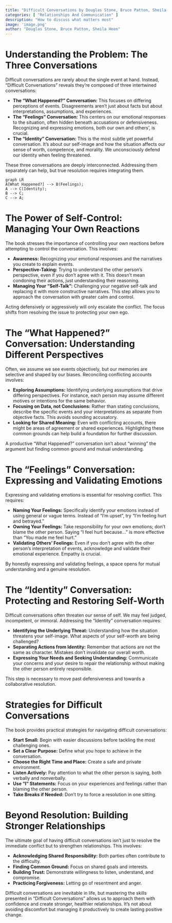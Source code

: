 ```yaml
---
title: "Difficult Conversations by Douglas Stone, Bruce Patton, Sheila Heen"
categories: [ "Relationships And Communication" ]
description: "How to discuss what matters most"
image: 'image.png'
author: "Douglas Stone, Bruce Patton, Sheila Heen"
---
```

# Understanding the Problem:  The Three Conversations

Difficult conversations are rarely about the single event at hand.  Instead, "Difficult Conversations" reveals they're composed of three intertwined conversations:

* **The "What Happened?" Conversation:** This focuses on differing perceptions of events. Disagreements aren't just about facts but about interpretations, assumptions, and experiences.
* **The "Feelings" Conversation:** This centers on our emotional responses to the situation, often hidden beneath accusations or defensiveness. Recognizing and expressing emotions, both our own and others', is crucial.
* **The "Identity" Conversation:** This is the most subtle yet powerful conversation. It's about our self-image and how the situation affects our sense of worth, competence, and morality.  We unconsciously defend our identity when feeling threatened.

These three conversations are deeply interconnected. Addressing them separately can help, but true resolution requires integrating them.

```mermaid
graph LR
A[What Happened?] --> B(Feelings);
A --> C(Identity);
B --> C;
C --> A;
```

#  The Power of Self-Control:  Managing Your Own Reactions

The book stresses the importance of controlling your own reactions before attempting to control the conversation. This involves:

* **Awareness:** Recognizing your emotional responses and the narratives you create to explain events.
* **Perspective-Taking:** Trying to understand the other person's perspective, even if you don't agree with it. This doesn't mean condoning their actions, just understanding their reasoning.
* **Managing Your "Self-Talk":** Challenging your negative self-talk and replacing it with more constructive narratives. This step allows you to approach the conversation with greater calm and control.

Acting defensively or aggressively will only escalate the conflict.  The focus shifts from resolving the issue to protecting your own ego.

#  The "What Happened?" Conversation: Understanding Different Perspectives

Often, we assume we see events objectively, but our memories are selective and shaped by our biases. Reconciling conflicting accounts involves:

* **Exploring Assumptions:**  Identifying underlying assumptions that drive differing perspectives.  For instance, each person may assume different motives or intentions for the same behavior.
* **Focusing on Data, not Conclusions:**  Rather than stating conclusions, describe the specific events and your interpretations as separate from objective facts. This avoids sounding accusatory.
* **Looking for Shared Meaning:**   Even with conflicting accounts, there might be areas of agreement or shared experiences.  Highlighting these common grounds can help build a foundation for further discussion.

A productive "What Happened?" conversation isn't about "winning" the argument but finding common ground and mutual understanding.

#  The "Feelings" Conversation: Expressing and Validating Emotions

Expressing and validating emotions is essential for resolving conflict. This requires:

* **Naming Your Feelings:**  Specifically identify your emotions instead of using general or vague terms. Instead of "I'm upset", try "I'm feeling hurt and betrayed."
* **Owning Your Feelings:**  Take responsibility for your own emotions; don't blame the other person. Saying "I feel hurt because…" is more effective than "You made me feel hurt."
* **Validating Others' Feelings:**  Even if you don't agree with the other person's interpretation of events, acknowledge and validate their emotional experience.  Empathy is crucial.


By honestly expressing and validating feelings, a space opens for mutual understanding and a genuine resolution.

#  The "Identity" Conversation: Protecting and Restoring Self-Worth

Difficult conversations often threaten our sense of self. We may feel judged, incompetent, or immoral.  Addressing the "Identity" conversation requires:

* **Identifying the Underlying Threat:**  Understanding how the situation threatens your self-image. What aspects of your self-worth are being challenged?
* **Separating Actions from Identity:** Remember that actions are not the same as character. Mistakes don't invalidate our overall worth.
* **Expressing Your Needs and Seeking Understanding:**  Communicate your concerns and your desire to repair the relationship without making the other person entirely responsible.


This step is necessary to move past defensiveness and towards a collaborative resolution.

#  Strategies for Difficult Conversations

The book provides practical strategies for navigating difficult conversations:

* **Start Small:**  Begin with easier discussions before tackling the most challenging ones.
* **Set a Clear Purpose:**  Define what you hope to achieve in the conversation.
* **Choose the Right Time and Place:**  Create a safe and private environment.
* **Listen Actively:**  Pay attention to what the other person is saying, both verbally and nonverbally.
* **Use "I" Statements:**  Focus on your experiences and feelings rather than blaming the other person.
* **Take Breaks if Needed:**  Don't try to force a resolution in one sitting.


#  Beyond Resolution:  Building Stronger Relationships

The ultimate goal of having difficult conversations isn't just to resolve the immediate conflict but to strengthen relationships. This involves:

* **Acknowledging Shared Responsibility:** Both parties often contribute to the difficulty.
* **Finding Common Ground:**  Focus on shared goals and interests.
* **Building Trust:**  Demonstrate willingness to listen, understand, and compromise.
* **Practicing Forgiveness:**  Letting go of resentment and anger.


Difficult conversations are inevitable in life, but mastering the skills presented in "Difficult Conversations" allows us to approach them with confidence and create stronger, healthier relationships.  It's not about avoiding discomfort but managing it productively to create lasting positive change.

